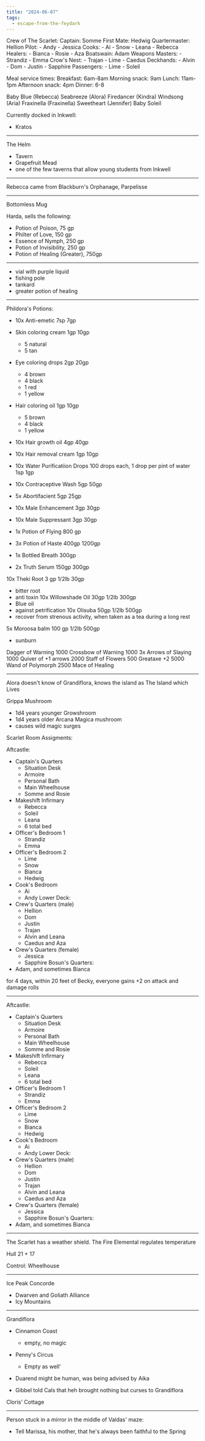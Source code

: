 ```yaml
---
title: "2024-06-07"
tags:
  - escape-from-the-feydark
---
```


Crew of The Scarlet: Captain: Somme First Mate: Hedwig Quartermaster: Hellion
Pilot: - Andy - Jessica Cooks: - Ai - Snow - Leana - Rebecca Healers: - Bianca -
Rosie - Aza Boatswain: Adam Weapons Masters: - Strandiz - Emma Crow's Nest: -
Trajan - Lime - Caedus Deckhands: - Alvin - Dom - Justin - Sapphire
Passengers: - Lime - Soleil

Meal service times: Breakfast: 6am-8am Morning snack: 9am Lunch: 11am-1pm
Afternoon snack: 4pm Dinner: 6-8

Baby Blue (Rebecca) Seabreeze (Alora) Firedancer (Kindra) Windsong (Aria)
Fraxinella (Fraxinella) Sweetheart (Jennifer) Baby Soleil

Currently docked in Inkwell:

- Kratos

---

The Helm

- Tavern
- Grapefruit Mead
- one of the few taverns that allow young students from Inkwell

---

Rebecca came from Blackburn's Orphanage, Parpelisse

---

Bottomless Mug

Harda, sells the following:

- Potion of Poison, 75 gp
- Philter of Love, 150 gp
- Essence of Nymph, 250 gp
- Potion of Invisibility, 250 gp
- Potion of Healing (Greater), 750gp

---

- vial with purple liquid
- fishing pole
- tankard
- greater potion of healing

---

Phildora's Potions:

- 10x Anti-emetic 7sp 7gp
- Skin coloring cream 1gp 10gp
  - 5 natural
  - 5 tan
- Eye coloring drops 2gp 20gp
  - 4 brown
  - 4 black
  - 1 red
  - 1 yellow
- Hair coloring oil 1gp 10gp
  - 5 brown
  - 4 black
  - 1 yellow
- 10x Hair growth oil 4gp 40gp
- 10x Hair removal cream 1gp 10gp
- 10x Water Purificatiion Drops 100 drops each, 1 drop per pint of water 1sp 1gp
- 10x Contraceptive Wash 5gp 50gp
- 5x Abortifacient 5gp 25gp
- 10x Male Enhancement 3gp 30gp
- 10x Male Suppressant 3gp 30gp

- 1x Potion of Flying 800 gp
- 3x Potion of Haste 400gp 1200gp
- 1x Bottled Breath 300gp
- 2x Truth Serum 150gp 300gp

10x Theki Root 3 gp 1/2lb 30gp

- bitter root
- anti toxin 10x Willowshade Oil 30gp 1/2lb 300gp
- Blue oil
- against petrification 10x Olisuba 50gp 1/2lb 500gp
- recover from strenous activity, when taken as a tea during a long rest

5x Moroosa balm 100 gp 1/2lb 500gp

- sunburn

Dagger of Warning 1000 Crossbow of Warning 1000 3x Arrows of Slaying 1000 Quiver
of +1 arrows 2000 Staff of Flowers 500 Greataxe +2 5000 Wand of Polymorph 2500
Mace of Healing

---

Alora doesn't know of Grandiflora, knows the island as The Island which Lives

Grippa Mushroom

- 1d4 years younger Growshroom
- 1d4 years older Arcana Magica mushroom
- causes wild magic surges

Scarlet Room Assigments:

Aftcastle:

- Captain's Quarters
  - Situation Desk
  - Armoire
  - Personal Bath
  - Main Wheelhouse
  - Somme and Rosie
- Makeshift Infirmary
  - Rebecca
  - Soleil
  - Leana
  - 6 total bed
- Officer's Bedroom 1
  - Strandiz
  - Emma
- Officer's Bedroom 2
  - Lime
  - Snow
  - Bianca
  - Hedwig
- Cook's Bedroom
  - Ai
  - Andy Lower Deck:
- Crew's Quarters (male)
  - Hellion
  - Dom
  - Justin
  - Trajan
  - Alvin and Leana
  - Caedus and Aza
- Crew's Quarters (female)
  - Jessica
  - Sapphire Bosun's Quarters:
- Adam, and sometimes Bianca

for 4 days, within 20 feet of Becky, everyone gains +2 on attack and damage
rolls

---

Aftcastle:

- Captain's Quarters
  - Situation Desk
  - Armoire
  - Personal Bath
  - Main Wheelhouse
  - Somme and Rosie
- Makeshift Infirmary
  - Rebecca
  - Soleil
  - Leana
  - 6 total bed
- Officer's Bedroom 1
  - Strandiz
  - Emma
- Officer's Bedroom 2
  - Lime
  - Snow
  - Bianca
  - Hedwig
- Cook's Bedroom
  - Ai
  - Andy Lower Deck:
- Crew's Quarters (male)
  - Hellion
  - Dom
  - Justin
  - Trajan
  - Alvin and Leana
  - Caedus and Aza
- Crew's Quarters (female)
  - Jessica
  - Sapphire Bosun's Quarters:
- Adam, and sometimes Bianca

---

The Scarlet has a weather shield. The Fire Elemental regulates temperature

Hull 21 + 17

Control: Wheelhouse

---

Ice Peak Concorde

- Dwarven and Goliath Alliance
- Icy Mountains

---

Grandiflora

- Cinnamon Coast
  - empty, no magic
- Penny's Circus

  - Empty as well'

- Duarend might be human, was being advised by Aika
- Gibbel told Cals that heh brought nothing but curses to Grandiflora

Cloris' Cottage

---

Person stuck in a mirror in the middle of Valdas' maze:

- Tell Marissa, his mother, that he's always been faithful to the Spring
